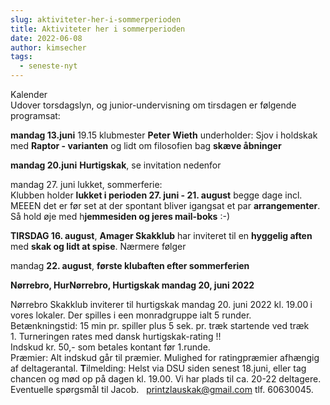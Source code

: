 ```yaml
---
slug: aktiviteter-her-i-sommerperioden
title: Aktiviteter her i sommerperioden
date: 2022-06-08
author: kimsecher
tags:
  - seneste-nyt
---
```

<!-- wp:paragraph -->
<p>Kalender<br>Udover torsdagslyn, og junior-undervisning om tirsdagen er følgende programsat:</p>
<!-- /wp:paragraph -->

<!-- wp:paragraph -->
<p><strong>mandag 13.juni</strong> 19.15 klubmester <strong>Peter Wieth</strong> underholder: Sjov i holdskak med <strong>Raptor - varianten</strong> og lidt om filosofien bag <strong>skæve åbninger</strong></p>
<!-- /wp:paragraph -->

<!-- wp:paragraph -->
<p><strong>mandag 20.juni</strong> <strong>Hurtigskak</strong>, se invitation nedenfor</p>
<!-- /wp:paragraph -->

<!-- wp:paragraph -->
<p>mandag 27. juni lukket, sommerferie:<br>Klubben holder <strong>lukket i perioden 27. juni - 21. august</strong> begge dage incl.<br>MEEEN det er før set at der spontant bliver igangsat et par <strong>arrangementer</strong>. Så hold øje med h<strong>jemmesiden og jeres mail-boks</strong> :-)</p>
<!-- /wp:paragraph -->

<!-- wp:paragraph -->
<p><strong>TIRSDAG 16. august</strong>, <strong>Amager Skakklub</strong> har inviteret til en <strong>hyggelig aften</strong> med <strong>skak og lidt at spise</strong>. Nærmere følger</p>
<!-- /wp:paragraph -->

<!-- wp:paragraph -->
<p>mandag <strong>22. august</strong>, <strong>første klubaften efter sommerferien</strong></p>
<!-- /wp:paragraph -->

<!-- wp:paragraph -->
<p><strong>Nørrebro, HurNørrebro, Hurtigskak mandag 20, juni 2022</strong></p>
<!-- /wp:paragraph -->

<!-- wp:paragraph -->
<p>Nørrebro Skakklub inviterer til hurtigskak mandag 20. juni 2022 kl. 19.00<strong> </strong>i vores lokaler.  Der spilles i een monradgruppe ialt 5 runder. <br>Betænkningstid: 15 min pr. spiller plus 5 sek. pr. træk startende ved træk 1. Turneringen rates med dansk hurtigskak-rating !!<br>Indskud kr. 50,- som betales kontant før 1.runde.  <br>Præmier: Alt indskud går til præmier. Mulighed for ratingpræmier afhængig af deltagerantal.  <strong>T</strong>ilmelding: Helst via DSU siden senest 18.juni, eller tag chancen og mød op på dagen kl. 19.00.  Vi har plads til ca. 20-22 deltagere.  Eventuelle spørgsmål til Jacob.   <a href="mailto:printzlauskak@gmail.com" rel="noreferrer noopener" target="_blank">printzlauskak@gmail.com</a> tlf. 60630045.</p>
<!-- /wp:paragraph -->
